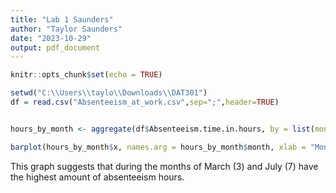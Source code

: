 ---
title: "Lab 1 Saunders"
author: "Taylor Saunders"
date: "2023-10-29"
output: pdf_document
---

```{r setup, include=FALSE}
knitr::opts_chunk$set(echo = TRUE)
```

```{r}
setwd("C:\\Users\\taylo\\Downloads\\DAT301")
df = read.csv("Absenteeism_at_work.csv",sep=";",header=TRUE)
```


```{r}

```


```{r}

hours_by_month <- aggregate(df$Absenteeism.time.in.hours, by = list(month = df$Month), FUN = sum)

barplot(hours_by_month$x, names.arg = hours_by_month$month, xlab = "Month", ylab = "Total Absenteeism Hours")

```
This graph suggests that during the months of March (3) and July (7) have the highest amount of absenteeism hours. 
```{r}

```

